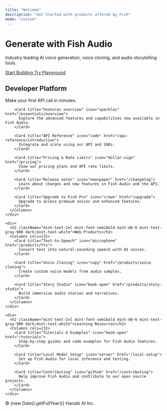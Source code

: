 ```yaml
---
title: "Welcome"
description: "Get Started with products offered by Fish"
mode: "custom"
---
```


<div className="mint-mx-auto mint-px-4">
  <div className="mint-text-center mint-mx-auto mint-max-w-3xl mint-py-16">
    <h1 className="mint-text-4xl mint-font-medium mint-text-center mint-text-gray-900 dark:mint-text-white">
      Generate with Fish Audio
    </h1>
    <p className="mint-text-lg mint-text-center mint-mt-4 mint-text-gray-600 dark:mint-text-gray-400">
      Industry leading AI voice generation, voice cloning, and audio storytelling tools.
    </p>
    <div className="mint-mt-8 mint-flex mint-gap-4 mint-justify-center mint-flex-wrap">
      <a 
        href="/quickstart" 
        className="mint-inline-flex mint-items-center mint-px-7 mint-py-3 mint-text-base mint-font-medium mint-rounded-full mint-text-white mint-bg-gray-900 hover:mint-bg-gray-800 mint-shadow-lg hover:mint-shadow-xl mint-transition-all mint-duration-200 dark:mint-bg-gray-100 dark:mint-text-gray-900 dark:hover:mint-bg-white"
      >
        Start Building
      </a>
      <a 
        href="https://fish.audio" 
        target="_blank"
        rel="noopener noreferrer"
        className="mint-inline-flex mint-items-center mint-px-7 mint-py-3 mint-text-base mint-font-medium mint-rounded-full mint-text-gray-700 mint-bg-white mint-border-2 mint-border-gray-300 hover:mint-bg-gray-50 hover:mint-border-gray-400 mint-shadow-md hover:mint-shadow-lg mint-transition-all mint-duration-200 dark:mint-text-gray-300 dark:mint-bg-gray-800 dark:mint-border-gray-600 dark:hover:mint-bg-gray-700 dark:hover:mint-border-gray-500"
      >
        Try Playground
      </a>
    </div>
  </div>

  <div className="mint-mx-auto mint-max-w-6xl mint-space-y-12">
    <div>
      <h2 className="mint-text-2xl mint-font-semibold mint-mb-6 mint-text-gray-900 dark:mint-text-white">Developer Platform</h2>
      <Columns cols={3}>
        <Card title="Get started" icon="rocket" href="/quickstart">
          Make your first API call in minutes.
        </Card>
        
        <Card title="Features overview" icon="sparkles" href="/essentials/overview">
          Explore the advanced features and capabilities now available in Fish Audio.
        </Card>
        
        <Card title="API Reference" icon="code" href="/api-reference/introduction">
          Integrate and scale using our API and SDKs.
        </Card>
        
        <Card title="Pricing & Rate Limits" icon="dollar-sign" href="/pricing">
          View our pricing plans and API rate limits.
        </Card>
        
        <Card title="Release notes" icon="newspaper" href="/changelog">
          Learn about changes and new features in Fish Audio and the API.
        </Card>
        
        <Card title="Upgrade to Fish Pro" icon="crown" href="/upgrade">
          Upgrade to access premium voices and enhanced features.
        </Card>
      </Columns>
    </div>

    <div>
      <h2 className="mint-text-2xl mint-font-semibold mint-mb-6 mint-text-gray-900 dark:mint-text-white">Web Products</h2>
      <Columns cols={3}>
        <Card title="Text-to-Speech" icon="microphone" href="/products/tts">
          Convert text into natural-sounding speech with AI voices.
        </Card>
        
        <Card title="Voice Cloning" icon="copy" href="/products/voice-cloning">
          Create custom voice models from audio samples.
        </Card>
        
        <Card title="Story Studio" icon="book-open" href="/products/story-studio">
          Build immersive audio stories and narratives.
        </Card>
      </Columns>
    </div>

    <div>
      <h2 className="mint-text-2xl mint-font-semibold mint-mb-6 mint-text-gray-900 dark:mint-text-white">Learning Resources</h2>
      <Columns cols={3}>
        <Card title="Tutorials & Examples" icon="book-open" href="/tutorials">
          Step-by-step guides and code examples for Fish Audio features.
        </Card>
        
        <Card title="Local Model Setup" icon="server" href="/local-setup">
          Set up Fish Audio for local inference and testing.
        </Card>
        
        <Card title="Contributing" icon="github" href="/contributing">
          Help improve Fish Audio and contribute to our open source projects.
        </Card>
      </Columns>
    </div>
  </div>
  
  <div className="mint-mt-24 mint-mb-12 mint-text-center">
    <p className="mint-text-sm mint-text-gray-500 dark:mint-text-gray-500">
      © {new Date().getFullYear()} Hanabi AI Inc.
    </p>
  </div>
</div>